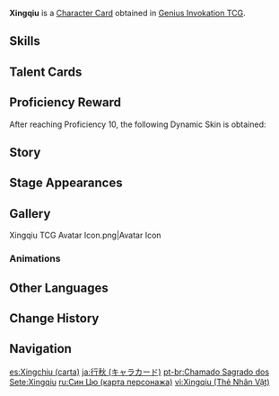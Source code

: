 {{About|the [[Character Card]]|the [[Playable Character]]|Xingqiu}}
{{Genius Invokation TCG Infobox
|title       = Xingqiu
|id          = 001202
|image       = Xingqiu Character Card.png
|type        = Character Card
|health      = 10
|element     = Hydro
|faction     = Liyue
|weapon      = Sword
|description = 
|source1     = Achieve victory in [[Genius Invokation TCG/Stage/Xingqiu/Friendly Fracas|Friendly Fracas (Xingqiu)]]
|features  = Xingqiu;Skyrider Sword
}}
'''Xingqiu''' is a [[Character Card]] obtained in [[Genius Invokation TCG]].

==Skills==
{{Genius Invokation TCG Skills Table}}

==Talent Cards==
{{Genius Invokation TCG Talent Cards Table}}

==Proficiency Reward==
After reaching Proficiency 10, the following Dynamic Skin is obtained:<br>{{TCG Card|The Scent Remained|1|golden=1|caption=1}}

==Story==
{{Description|"Is it just me, or are the protagonists in novels nowadays all students of some private school or another..."|title="Juvenile Galant" Xingqiu}}

==Stage Appearances==
{{Genius Invokation TCG Stage Appearances}}

==Gallery==
<gallery>
Xingqiu TCG Avatar Icon.png|Avatar Icon
</gallery>

===Animations===
{{Preview
|size     = 200px
|file1    = Xingqiu Dynamic Skin
|caption  = Dynamic Skin Idle Animation
}}

==Other Languages==
{{Other Languages|Transclude=Xingqiu}}

==Change History==
{{Change History|3.3}}

==Navigation==
{{Genius Invokation TCG Navbox|Character Card Obtainable}}

[[es:Xingchiu (carta)]]
[[ja:行秋 (キャラカード)]]
[[pt-br:Chamado Sagrado dos Sete:Xingqiu]]
[[ru:Син Цю (карта персонажа)]]
[[vi:Xingqiu (Thẻ Nhân Vật)]]